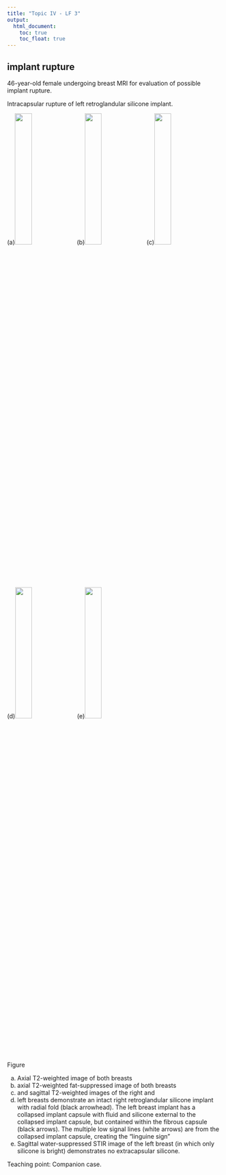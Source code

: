 ```yaml
---
title: "Topic IV - LF 3"
output:
  html_document: 
    toc: true
    toc_float: true
---
```


## implant rupture

46-year-old female undergoing breast MRI for evaluation of possible implant rupture.

Intracapsular rupture of left retroglandular silicone implant.

(a)<img src="images/LF3/implant_rupture/a1a.tif" style="width:28%">
(b)<img src="images/LF3/implant_rupture/a1b.tif" style="width:28%">
(c)<img src="images/LF3/implant_rupture/a1c.tif" style="width:28%">

(d)<img src="images/LF3/implant_rupture/a1d.tif" style="width:28%">
(e)<img src="images/LF3/implant_rupture/a1e.tif" style="width:28%">

Figure

a) Axial T2-weighted image of both breasts
b) axial T2-weighted fat-suppressed image of both breasts
c) and sagittal T2-weighted images of the right and 
d) left breasts demonstrate an intact right retroglandular silicone implant with radial fold (black arrowhead). The left breast implant has a collapsed implant capsule with fluid and silicone external to the collapsed implant capsule, but contained within the fibrous capsule (black arrows). The multiple low signal lines (white arrows) are from the collapsed implant capsule, creating the “linguine sign”
e) Sagittal water-suppressed STIR image of the left breast (in which only silicone is bright) demonstrates no extracapsular silicone.

Teaching point: Companion case.

